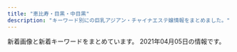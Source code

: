 ```yaml
---
title: "恵比寿・目黒・中目黒"
description: "キーワード別にの巨乳アジアン・チャイナエステ嬢情報をまとめました。"
---
```


新着画像と新着キーワードをまとめています。
2021年04月05日の情報です。

<DmmAffiliateIns />
<KeywordTable
  shops={
    [
    {
        "url": "http://with-you.tyo.cm",
        "name": "With you\u30fb\u30a6\u30a3\u30ba\u30e6\u30fc",
        "img_links": [
            "http://with-you.tyo.cm/photos/sites/6/2020/06/2020061515330329.jpg",
            "http://with-you.tyo.cm/photos/sites/6/2019/11/2019110806175734.jpg",
            "http://with-you.tyo.cm/photos/sites/6/2019/11/2019110806175615.jpg",
            "http://with-you.tyo.cm/images/s_link.jpg",
            "http://with-you.tyo.cm/photos/sites/6/2019/11/2019111915264046.jpg",
            "http://with-you.tyo.cm/photos/sites/6/2019/03/2019030615474648.jpg",
            "http://with-you.tyo.cm/photos/sites/6/2019/11/2019112916080552.jpg",
            "http://with-you.tyo.cm/photos/sites/6/2019/11/2019112916075124.jpg",
            "http://with-you.tyo.cm/images/s_news.jpg",
            "http://with-you.tyo.cm/photos/sites/6/2019/02/2019021816155116.jpg",
            "http://with-you.tyo.cm/photos/sites/6/2019/11/2019112517121980.jpg",
            "http://with-you.tyo.cm/photos/sites/6/2019/12/2019121017051599.jpg",
            "http://with-you.tyo.cm/photos/sites/6/2021/02/2021022216380216.jpg",
            "http://with-you.tyo.cm/photos/sites/6/2020/06/2020061515324852.jpg",
            "http://with-you.tyo.cm/photos/sites/6/2019/11/2019112517122617.jpg",
            "http://with-you.tyo.cm/photos/sites/6/2019/10/2019102716505124.jpg",
            "http://with-you.tyo.cm/photos/sites/6/2019/11/2019110108001772.jpg",
            "http://with-you.tyo.cm/photos/sites/6/2020/03/2020032714573892.jpg",
            "http://with-you.tyo.cm/photos/sites/6/2020/03/2020032714542799.jpg",
            "http://with-you.tyo.cm/photos/sites/6/2019/12/2019121914290210.jpg",
            "http://with-you.tyo.cm/photos/sites/6/2019/11/2019110107573374.jpg",
            "http://with-you.tyo.cm/photos/sites/6/2019/06/2019060510455732.jpg",
            "http://with-you.tyo.cm/photos/sites/6/2019/12/2019121017051597.jpg",
            "http://with-you.tyo.cm/photos/sites/6/2020/09/2020092511214697.jpg",
            "http://with-you.tyo.cm/photos/sites/6/2019/11/2019111915264240.jpg",
            "http://with-you.tyo.cm/photos/sites/6/2019/10/2019102716505281.jpg",
            "http://with-you.tyo.cm/photos/sites/6/2019/11/2019110606012817.jpg",
            "http://with-you.tyo.cm/photos/sites/6/2019/12/2019121914290846.jpg",
            "http://with-you.tyo.cm/photos/sites/6/2019/11/2019112214502832.jpg",
            "http://with-you.tyo.cm/photos/sites/6/2019/02/2019021818395644.jpg",
            "http://with-you.tyo.cm/images/s_staff.jpg",
            "http://with-you.tyo.cm/photos/sites/6/2019/02/2019021818404723.jpg",
            "http://with-you.tyo.cm/images/top.png",
            "http://with-you.tyo.cm/images/s_pick.jpg",
            "http://with-you.tyo.cm/photos/sites/6/2019/11/2019110107572662.jpg",
            "http://with-you.tyo.cm/photos/sites/6/2019/02/2019021816145119.jpg",
            "http://with-you.tyo.cm/photos/sites/6/2019/11/2019112916075813.jpg"
        ],
        "station": "JR\u76ee\u9ed2\u99c5\u6771\u53e3",
        "keywords": {
            "D": 12,
            "C": 27
        }
    },
    {
        "station": "JR\u6075\u6bd4\u5bff\u99c5\u897f\u53e3",
        "url": "http://www.ourstarts.site/",
        "img_links": [
            "http://www.ourstarts.site/templets/default/picture/close.png",
            "http://www.ourstarts.site/uploads/200729/1-200H9141612609.jpg",
            "http://www.ourstarts.site/templets/default/images/t1.jpg",
            "http://www.ourstarts.site/templets/default/picture/staff.png",
            "http://www.ourstarts.site/templets/default/picture/timg (1).png",
            "http://www.ourstarts.site/uploads/180917/1-1P91G6122J28.jpg",
            "http://www.ourstarts.site/uploads/allimg/200729/1-200H9141213.jpg",
            "http://www.ourstarts.site/templets/default/picture/news.png",
            "http://www.ourstarts.site/templets/default/picture/tel_contact.png",
            "http://www.ourstarts.site/uploads/allimg/200729/1-200H9141912.jpg",
            "http://www.ourstarts.site/uploads/200729/1-200H9140Q13E.jpg",
            "http://www.ourstarts.site/templets/default/images/t2.jpg",
            "http://www.ourstarts.site/templets/default/images/t3.jpg",
            "http://www.ourstarts.site/templets/default/picture/foot_tel.png",
            "http://www.ourstarts.site/uploads/allimg/200729/1-200H9141229.jpg",
            "http://www.ourstarts.site/templets/default/picture/right.png",
            "http://www.ourstarts.site/uploads/200729/1-200H9140K5J4.jpg",
            "http://www.ourstarts.site/templets/default/picture/head_tell.png"
        ],
        "keywords": {},
        "name": "\u30cb\u30e3\u30fc\u30cb\u30e3\u30fc"
    },
    {
        "url": "http://www.oasis.esjoho.com/",
        "img_links": [
            "http://www.oasis.esjoho.com/img/btn_blog.png",
            "http://www.oasis.esjoho.com/img/tel.png",
            "http://www.oasis.esjoho.com/img/btn_side_mobile.jpg",
            "http://www.oasis.esjoho.com/img/goback.jpg",
            "http://www.oasis.esjoho.com/files/004-02.jpg",
            "http://www.oasis.esjoho.com/img/ttl_info.png",
            "http://www.oasis.esjoho.com/img/ttl_news.png",
            "http://www.oasis.esjoho.com/files/001.jpg",
            "http://www.oasis.esjoho.com/img/pickup.jpg",
            "http://www.oasis.esjoho.com/files/002-02.jpg",
            "http://www.oasis.esjoho.com/files/004.jpg",
            "http://www.oasis.esjoho.com/files/005-02.jpg",
            "http://www.oasis.esjoho.com/files/002.jpg",
            "http://www.oasis.esjoho.com/files/005.jpg",
            "http://www.oasis.esjoho.com/files/001-02.jpg"
        ],
        "station": "\u897f\u5c0f\u5c71\u99c5",
        "name": "\u7652\u3057\u5bb6",
        "keywords": {
            "D": 6,
            "C": 14,
            "87": 4,
            "85": 2,
            "86": 2
        }
    },
    {
        "url": "https://meguro-babel.com/",
        "keywords": {},
        "name": "\u30d0\u30d9\u30eb",
        "station": "JR\u76ee\u9ed2\u99c5\u6771\u53e3",
        "img_links": [
            "https://meguro-babel.com/girl/9.jpg",
            "https://meguro-babel.com/topics/img/145-1.jpg",
            "https://meguro-babel.com/images/room/photo01.jpg",
            "https://meguro-babel.com/girl/1.jpg",
            "https://meguro-babel.com/topics/img/158-1.jpg",
            "https://meguro-babel.com/images/room/photo04.jpg",
            "https://meguro-babel.com/girl/4.jpg",
            "https://meguro-babel.com/images/room/photo02.jpg",
            "https://meguro-babel.com/images/qr.jpg",
            "https://meguro-babel.com/girl/21.jpg",
            "https://meguro-babel.com/girl/24.jpg",
            "https://meguro-babel.com/images/img_1.jpg",
            "https://meguro-babel.com/images/room/photo03.jpg",
            "https://meguro-babel.com/girl/8.jpg",
            "https://meguro-babel.com/girl/5.jpg",
            "https://meguro-babel.com/images/topimg4.jpg",
            "https://meguro-babel.com/topics/img/156-1.jpg",
            "https://meguro-babel.com/girl/15.jpg",
            "https://meguro-babel.com/girl/7.jpg"
        ]
    },
    {
        "url": "http://angel.jpn.cm/",
        "station": "JR\u76ee\u9ed2\u99c5\u6771\u53e3",
        "keywords": {
            "88": 2,
            "F": 1,
            "C": 33,
            "D": 20,
            "86": 9,
            "87": 3,
            "85": 3,
            "84": 3,
            "89": 2,
            "E": 3
        },
        "img_links": [
            "http://angel.jpn.cm/photos/sites/3/2017/12/201712270537317.jpg",
            "http://angel.jpn.cm/photos/sites/3/2016/08/staff35.jpg",
            "http://angel.jpn.cm/images/nbj3.jpg",
            "http://angel.jpn.cm/photos/sites/3/2016/08/staff7.jpg",
            "http://angel.jpn.cm/photos/sites/3/2016/08/staff28.jpg",
            "http://angel.jpn.cm/images/room6.jpg",
            "http://angel.jpn.cm/photos/sites/3/2016/08/staff21a.jpg",
            "http://angel.jpn.cm/photos/sites/3/2018/06/2018061505064271.jpg",
            "http://angel.jpn.cm/photos/sites/3/2016/09/staff40.jpg",
            "http://angel.jpn.cm/photos/sites/3/2016/08/staff28a.jpg",
            "http://angel.jpn.cm/photos/sites/3/2019/11/201911181407260.jpg",
            "http://angel.jpn.cm/images/s_news.png",
            "http://angel.jpn.cm/photos/sites/3/2016/08/staff23.jpg",
            "http://angel.jpn.cm/photos/sites/3/2019/10/2019100910242499.jpg",
            "http://angel.jpn.cm/images/top01.jpg",
            "http://angel.jpn.cm/images/s_staff.png",
            "http://angel.jpn.cm/photos/sites/3/2019/12/2019122718552333.jpg",
            "http://angel.jpn.cm/photos/sites/3/2016/08/staff3.jpg",
            "http://angel.jpn.cm/photos/sites/3/2017/04/1.jpg",
            "http://angel.jpn.cm/photos/sites/3/2016/08/staff4a.jpg",
            "http://angel.jpn.cm/photos/sites/3/2019/06/2019060510404179.jpg",
            "http://angel.jpn.cm/photos/sites/3/2017/11/2017112010234266.jpg",
            "http://angel.jpn.cm/photos/sites/3/2016/09/72670992207769698.jpg",
            "http://angel.jpn.cm/photos/sites/3/2019/06/201906051042276.jpg",
            "http://angel.jpn.cm/photos/sites/3/2018/09/2018091001155585.jpg",
            "http://angel.jpn.cm/photos/sites/3/2019/07/2019071016030711.jpg",
            "http://angel.jpn.cm/photos/sites/3/2016/08/staff5.jpg",
            "http://angel.jpn.cm/photos/sites/3/2016/08/staff37.jpg",
            "http://angel.jpn.cm/images/room1.jpg",
            "http://angel.jpn.cm/images/s_mobile.png",
            "http://angel.jpn.cm/photos/sites/3/2016/08/staff24.jpg",
            "http://angel.jpn.cm/images/s_pick.png",
            "http://angel.jpn.cm/images/room4.jpg",
            "http://angel.jpn.cm/photos/sites/3/2016/10/staff01.jpg",
            "http://angel.jpn.cm/images/top02.jpg",
            "http://angel.jpn.cm/images/info.jpg",
            "http://angel.jpn.cm/photos/sites/3/2017/05/8.jpg",
            "http://angel.jpn.cm/images/room5.jpg",
            "http://angel.jpn.cm/photos/sites/3/2017/11/201711280608539.jpg",
            "http://angel.jpn.cm/photos/sites/3/2016/08/staff4.jpg",
            "http://angel.jpn.cm/photos/sites/3/2017/01/1.jpg",
            "http://angel.jpn.cm/photos/sites/3/2016/08/staff3a.jpg",
            "http://angel.jpn.cm/images/room3.jpg",
            "http://angel.jpn.cm/photos/sites/3/2020/09/2020092511154515.jpg",
            "http://angel.jpn.cm/photos/sites/3/2016/08/staff8.jpg",
            "http://angel.jpn.cm/photos/sites/3/2016/08/staff25.jpg",
            "http://angel.jpn.cm/photos/sites/3/2016/08/staff38.jpg",
            "http://angel.jpn.cm/photos/sites/3/2016/10/staff41.jpg",
            "http://angel.jpn.cm/photos/sites/3/2020/06/2020061515170635.jpg",
            "http://angel.jpn.cm/photos/sites/3/2019/12/2019122718552430.jpg",
            "http://angel.jpn.cm/photos/sites/3/2019/12/2019122718552413.jpg",
            "http://angel.jpn.cm/photos/sites/3/2021/02/2021022516024747.jpg",
            "http://angel.jpn.cm/photos/sites/3/2016/08/staff21.jpg",
            "http://angel.jpn.cm/images/mobile.jpg",
            "http://angel.jpn.cm/photos/sites/3/2016/08/staff29a.jpg",
            "http://cdn.dino-es.com/images/logo/150x40DinoEs.png",
            "http://angel.jpn.cm/photos/sites/3/2016/08/staff39.jpg",
            "http://angel.jpn.cm/images/girl-z1.jpg",
            "http://angel.jpn.cm/photos/sites/3/2016/08/staff29.jpg",
            "http://angel.jpn.cm/photos/sites/3/2018/06/2018061601280885.jpg",
            "http://angel.jpn.cm/photos/sites/3/2016/08/staff11.jpg",
            "http://angel.jpn.cm/photos/sites/3/2016/08/staff22.jpg",
            "http://angel.jpn.cm/photos/sites/3/2016/08/staff36g.jpg",
            "http://angel.jpn.cm/images/girl-z2.jpg",
            "http://angel.jpn.cm/photos/sites/3/2017/12/2017122705371661.jpg",
            "http://angel.jpn.cm/images/room7.jpg",
            "http://angel.jpn.cm/photos/sites/3/2019/07/2019071213431954.jpg",
            "http://angel.jpn.cm/photos/sites/3/2016/08/staff23a.jpg",
            "http://angel.jpn.cm/photos/sites/3/2018/06/2018062105525655.jpg",
            "http://angel.jpn.cm/photos/sites/3/2018/11/201811011331167.jpg",
            "http://angel.jpn.cm/photos/sites/3/2017/03/2.jpg",
            "http://angel.jpn.cm/photos/sites/3/2016/08/staff14.jpg",
            "http://angel.jpn.cm/photos/sites/3/2016/08/staff2.jpg",
            "http://angel.jpn.cm/photos/sites/3/2018/06/2018061505064251.jpg",
            "http://angel.jpn.cm/photos/sites/3/2021/02/2021021714005240.jpg",
            "http://angel.jpn.cm/images/s_link.png",
            "http://angel.jpn.cm/photos/sites/3/2019/11/2019111814073465.jpg",
            "http://angel.jpn.cm/photos/sites/3/2016/08/staff39a.jpg",
            "http://angel.jpn.cm/photos/sites/3/2016/08/staff36h.jpg",
            "http://angel.jpn.cm/images/room2.jpg"
        ],
        "name": "Angel-\u30a8\u30f3\u30b8\u30a7\u30eb-"
    },
    {
        "station": "JR\u6075\u6bd4\u5bff\u99c5\u897f\u53e3",
        "name": "\u3072\u307e\u308f\u308a",
        "url": "http://www.himawari-aroma.xyz/",
        "keywords": {},
        "img_links": [
            "http://www.himawari-aroma.xyz/images/sys.jpg",
            "http://www.himawari-aroma.xyz/images/psd/off.jpg",
            "http://www.himawari-aroma.xyz/images/13.png",
            "http://www.himawari-aroma.xyz/images/staff/3/mayu.png",
            "http://www.himawari-aroma.xyz/images/shop/4/1.jpg",
            "http://www.himawari-aroma.xyz/images/staff/3/ami.png",
            "http://www.himawari-aroma.xyz/images/shop/4/2.jpg",
            "http://www.himawari-aroma.xyz/images/shop/1.png"
        ]
    },
    {
        "name": "\u30c8\u30f3\u30c8\u30f3",
        "station": "JR\u6075\u6bd4\u5bff\u99c5\u897f\u53e3",
        "url": "http://hi-msg.com/tonton/",
        "keywords": {
            "85": 7,
            "E": 5,
            "C": 7,
            "86": 17,
            "83": 7,
            "D": 19
        },
        "img_links": [
            "http://hi-msg.com/tonton/images/staff_images/sl.png",
            "http://hi-msg.com/tonton/images/r2.jpg",
            "http://hi-msg.com/tonton/images/qr.jpg",
            "http://hi-msg.com/tonton/images/staff_images/st3.jpg",
            "http://hi-msg.com/tonton/images/staff_images/st2.jpg",
            "http://hi-msg.com/tonton/images/fbb.jpg",
            "http://hi-msg.com/tonton/images/slider/slide3s.png",
            "http://hi-msg.com/tonton/images/slider/slide2.png",
            "http://hi-msg.com/tonton/images/an_1_02.jpg",
            "http://hi-msg.com/tonton/images/sys1.jpg",
            "http://hi-msg.com/tonton/images/an_5_02.jpg",
            "http://hi-msg.com/tonton/images/an_4_02.jpg",
            "http://hi-msg.com/tonton/images/an_2_02.jpg",
            "http://hi-msg.com/tonton/images/an_1_01.jpg",
            "http://hi-msg.com/tonton/images/index_01.jpg",
            "http://hi-msg.com/tonton/images/staff_images/st1.jpg",
            "http://hi-msg.com/tonton/images/an_5_01.jpg",
            "http://hi-msg.com/tonton/images/staff_images/st4.jpg",
            "http://hi-msg.com/tonton/images/an_3_02.jpg",
            "http://hi-msg.com/tonton/images/r1.jpg",
            "http://hi-msg.com/tonton/images/an_6_02.jpg",
            "http://hi-msg.com/tonton/images/staff_images/st5.jpg",
            "http://hi-msg.com/tonton/images/r4.jpg",
            "http://hi-msg.com/tonton/images/an_3_01.jpg",
            "http://hi-msg.com/tonton/images/an_2_01.jpg",
            "http://hi-msg.com/tonton/images/slider/slide1s.png",
            "http://hi-msg.com/tonton/images/index-2.jpg",
            "http://hi-msg.com/tonton/images/an_4_01.jpg",
            "http://hi-msg.com/tonton/images/index-1.jpg",
            "http://hi-msg.com/tonton/images/eve1.png",
            "http://hi-msg.com/tonton/images/slider/slide1.png",
            "http://hi-msg.com/tonton/images/slider/slide2s.png",
            "http://hi-msg.com/tonton/images/an_6_01.jpg",
            "http://hi-msg.com/tonton/images/slider/slide3.png",
            "http://hi-msg.com/tonton/images/r3.jpg"
        ]
    },
    {
        "name": "\u6d77\u8cca\u8239",
        "station": "\u4e2d\u76ee\u9ed2\u99c5\u5357\u6539\u672d\u897f\u53e3",
        "url": "http://kaizokusen.jpn.mn/",
        "keywords": {
            "88": 9,
            "86": 26,
            "83": 9,
            "D": 71,
            "85": 25,
            "84": 2,
            "E": 25,
            "C": 38,
            "87": 29
        },
        "img_links": [
            "http://kaizokusen.jpn.mn/images/s_news.jpg",
            "http://kaizokusen.jpn.mn/photos/sites/31/2020/01/2020010602051995.jpg",
            "http://kaizokusen.jpn.mn/photos/sites/31/2019/01/2019010309225534.jpg",
            "http://kaizokusen.jpn.mn/photos/sites/31/2019/09/2019092905302643.jpg",
            "http://kaizokusen.jpn.mn/images/news04.jpg",
            "http://kaizokusen.jpn.mn/photos/sites/31/2018/12/2018121710580889.jpg",
            "http://kaizokusen.jpn.mn/photos/sites/31/2019/06/2019061406003081.jpg",
            "http://kaizokusen.jpn.mn/photos/sites/31/2020/03/2020031402334084.jpg",
            "http://kaizokusen.jpn.mn/photos/sites/31/2019/12/2019122806012497.jpg",
            "http://kaizokusen.jpn.mn/photos/sites/31/2020/02/202002070127147.jpg",
            "http://kaizokusen.jpn.mn/images/headline.jpg",
            "http://kaizokusen.jpn.mn/photos/sites/31/2019/09/2019091102140786.jpg",
            "http://kaizokusen.jpn.mn/photos/sites/31/2020/04/2020042207290081.jpg",
            "http://kaizokusen.jpn.mn/images/s_staff.png",
            "http://kaizokusen.jpn.mn/photos/sites/31/2019/01/2019012803255272.jpg",
            "http://kaizokusen.jpn.mn/photos/sites/31/2019/06/2019060402255271.jpg",
            "http://kaizokusen.jpn.mn/photos/sites/31/2020/06/2020060409294464.jpg",
            "http://kaizokusen.jpn.mn/photos/sites/31/2020/03/2020030801205388.jpg",
            "http://kaizokusen.jpn.mn/photos/sites/31/2018/12/2018122706404758.jpg",
            "http://kaizokusen.jpn.mn/photos/sites/31/2020/02/2020022107354732.jpg",
            "http://kaizokusen.jpn.mn/photos/sites/31/2020/06/2020061302013959.jpg",
            "http://kaizokusen.jpn.mn/images/s_pick.png",
            "http://kaizokusen.jpn.mn/photos/sites/31/2019/12/2019121904244431.jpg",
            "http://kaizokusen.jpn.mn/photos/sites/31/2019/03/2019032601332117.jpg",
            "http://kaizokusen.jpn.mn/photos/sites/31/2020/08/2020082411195272.jpg",
            "http://kaizokusen.jpn.mn/photos/sites/31/2020/12/2020120801390122.jpg",
            "http://kaizokusen.jpn.mn/photos/sites/31/2019/05/2019051702252726.jpg",
            "http://kaizokusen.jpn.mn/photos/sites/31/2020/01/2020011609085443.jpg",
            "http://kaizokusen.jpn.mn/images/top.jpg",
            "http://kaizokusen.jpn.mn/photos/sites/31/2019/11/2019111401215721.jpg",
            "http://kaizokusen.jpn.mn/images/news_bj1.jpg",
            "http://kaizokusen.jpn.mn/photos/sites/31/2019/06/2019060402255852.jpg",
            "http://kaizokusen.jpn.mn/photos/sites/31/2019/01/201901130238317.jpg",
            "http://kaizokusen.jpn.mn/photos/sites/31/2020/05/2020051510144982.jpg",
            "http://kaizokusen.jpn.mn/photos/sites/31/2020/06/2020061305220545.jpg",
            "http://kaizokusen.jpn.mn/photos/sites/31/2020/08/2020080301195061.jpg",
            "http://kaizokusen.jpn.mn/photos/sites/31/2019/11/2019111410352979.jpg",
            "http://kaizokusen.jpn.mn/images/s_link.png",
            "http://kaizokusen.jpn.mn/photos/sites/31/2021/03/202103220145503.jpg",
            "http://kaizokusen.jpn.mn/photos/sites/31/2019/12/201912200917482.jpg",
            "http://kaizokusen.jpn.mn/photos/sites/31/2019/11/2019112102290816.jpg",
            "http://kaizokusen.jpn.mn/images/news_bj3.jpg",
            "http://kaizokusen.jpn.mn/photos/sites/31/2019/04/2019040301572848.jpg",
            "http://kaizokusen.jpn.mn/photos/sites/31/2018/07/2018070912312985.jpg",
            "http://kaizokusen.jpn.mn/images/news03.jpg",
            "http://kaizokusen.jpn.mn/images/mobile.jpg",
            "http://kaizokusen.jpn.mn/photos/sites/31/2020/11/2020112103070699.jpg",
            "http://kaizokusen.jpn.mn/photos/sites/31/2019/03/2019032710574970.jpg",
            "http://kaizokusen.jpn.mn/photos/sites/31/2019/02/2019021410470448.jpg",
            "http://kaizokusen.jpn.mn/photos/sites/31/2020/06/2020062208015349.jpg",
            "http://kaizokusen.jpn.mn/images/end.png",
            "http://kaizokusen.jpn.mn/photos/sites/31/2019/02/2019022801560094.jpg",
            "http://kaizokusen.jpn.mn/images/s_contact.jpg"
        ]
    },
    {
        "img_links": [
            "http://bimajo-massage.work/sp/img/t-s.jpg",
            "http://bimajo-massage.work/sp/img/acc1.jpg",
            "http://bimajo-massage.work/img/mo.png",
            "http://bimajo-massage.work/sp/img/acc2.jpg",
            "http://bimajo-massage.work/sp/img/p-6.jpg",
            "http://bimajo-massage.work/img/sta6.jpg",
            "http://bimajo-massage.work/sp/img/p-5.jpg",
            "http://bimajo-massage.work/sp/img/t-r.jpg",
            "http://bimajo-massage.work/sp/img/st7.jpg",
            "http://bimajo-massage.work/img/st7.jpg",
            "http://bimajo-massage.work/img/st5.jpg",
            "http://bimajo-massage.work/sp/img/add.jpg",
            "http://bimajo-massage.work/sp/img/sys.jpg",
            "http://bimajo-massage.work/sp/img/t-t.jpg",
            "http://bimajo-massage.work/sp/img/tit.jpg",
            "http://bimajo-massage.work/img/sta1.jpg",
            "http://bimajo-massage.work/img/xmas.png",
            "http://bimajo-massage.work/sp/img/botton.jpg",
            "http://bimajo-massage.work/img/sta7.jpg",
            "http://bimajo-massage.work/img/st6.jpg",
            "http://bimajo-massage.work/sp/img/time.jpg",
            "http://bimajo-massage.work/sp/img/t-a.jpg",
            "http://bimajo-massage.work/sp/img/st5.jpg",
            "http://bimajo-massage.work/sp/img/p-7.jpg",
            "http://bimajo-massage.work/img/bottom.png",
            "http://bimajo-massage.work/sp/img/st1.jpg",
            "http://bimajo-massage.work/sp/img/t-o.jpg",
            "http://bimajo-massage.work/img/sta5.jpg",
            "http://bimajo-massage.work/sp/img/pic.jpg",
            "http://bimajo-massage.work/sp/img/st6.jpg",
            "http://bimajo-massage.work/img/acc1.jpg",
            "http://bimajo-massage.work/sp/img/info.jpg",
            "http://bimajo-massage.work/img/body-.png",
            "http://bimajo-massage.work/sp/img/cam.jpg",
            "http://bimajo-massage.work/img/acc2.jpg",
            "http://bimajo-massage.work/img/st1.jpg",
            "http://bimajo-massage.work/sp/img/pc.jpg",
            "http://bimajo-massage.work/img/pic.png",
            "http://bimajo-massage.work/sp/img/tel.jpg"
        ],
        "name": "\u7f8e\u9b54\u5973",
        "keywords": {
            "87": 12,
            "E": 2,
            "86": 12,
            "C": 13,
            "85": 13,
            "88": 2,
            "D": 24
        },
        "station": "JR\u6075\u6bd4\u5bff\u99c5\u897f\u53e3",
        "url": "http://bimajo-massage.work/"
    },
    {
        "url": "http://relacute.tyo.cm/",
        "station": "JR\u76ee\u9ed2\u99c5\u6771\u53e3",
        "keywords": {},
        "name": "RelaCute \u30ea\u30e9\u30ad\u30e5\u30fc\u30c8",
        "img_links": []
    },
    {
        "name": "OnlyOne",
        "url": "http://onlyone.tyo.cm/",
        "img_links": [
            "http://onlyone.tyo.cm/photos/sites/5/2020/07/2020070215334437.jpg",
            "http://onlyone.tyo.cm/photos/sites/5/2019/07/2019071716092046.jpg",
            "http://onlyone.tyo.cm/photos/sites/5/2020/05/2020051419324761.jpg",
            "http://onlyone.tyo.cm/photos/sites/5/2019/06/2019060510472559.jpg",
            "http://onlyone.tyo.cm/photos/sites/5/2019/07/2019070616424775.jpg",
            "http://onlyone.tyo.cm/photos/sites/5/2019/11/2019110105152849.jpg",
            "http://onlyone.tyo.cm/images/new.jpg",
            "http://onlyone.tyo.cm/photos/sites/5/2019/02/2019022310334774.jpg",
            "http://onlyone.tyo.cm/images/room2.jpg",
            "http://onlyone.tyo.cm/images/room4.jpg",
            "http://onlyone.tyo.cm/photos/sites/5/2019/01/2019011814353078.jpg",
            "http://onlyone.tyo.cm/photos/sites/5/2020/07/2020070217061815.jpg",
            "http://onlyone.tyo.cm/photos/sites/5/2020/09/2020092510524025.jpg",
            "http://onlyone.tyo.cm/photos/sites/5/2020/09/2020090210405221.jpg",
            "http://onlyone.tyo.cm/photos/sites/5/2019/05/2019052911352557.jpg",
            "http://onlyone.tyo.cm/images/room3.jpg",
            "http://onlyone.tyo.cm/photos/sites/5/2020/01/2020011412572423.jpg",
            "http://onlyone.tyo.cm/photos/sites/5/2019/03/2019030418403098.jpg",
            "http://onlyone.tyo.cm/images/acc2.jpg",
            "http://onlyone.tyo.cm/photos/sites/5/2018/11/2018112110301745.jpg",
            "http://onlyone.tyo.cm/photos/sites/5/2019/05/2019050915292562.jpg",
            "http://onlyone.tyo.cm/photos/sites/5/2018/11/2018110713255310.jpg",
            "http://onlyone.tyo.cm/photos/sites/5/2019/02/2019022310350119.jpg",
            "http://onlyone.tyo.cm/photos/sites/5/2020/06/2020060815500896.jpg",
            "http://onlyone.tyo.cm/photos/sites/5/2020/03/2020031716151746.jpg",
            "http://onlyone.tyo.cm/photos/sites/5/2019/12/2019121715483135.jpg",
            "http://onlyone.tyo.cm/photos/sites/5/2021/02/2021022216501749.jpg",
            "http://onlyone.tyo.cm/photos/sites/5/2019/08/2019082610481667.jpg",
            "http://onlyone.tyo.cm/images/acc4.jpg",
            "http://onlyone.tyo.cm/images/line.jpg",
            "http://onlyone.tyo.cm/images/top.png",
            "http://onlyone.tyo.cm/photos/sites/5/2020/02/2020022610121615.jpg",
            "http://onlyone.tyo.cm/photos/sites/5/2021/02/202102181024101.jpg",
            "http://onlyone.tyo.cm/photos/sites/5/2020/09/2020092218541894.jpg",
            "http://onlyone.tyo.cm/photos/sites/5/2018/09/2018092710191274.jpg",
            "http://onlyone.tyo.cm/images/acc3.jpg",
            "http://onlyone.tyo.cm/images/room1.jpg",
            "http://onlyone.tyo.cm/photos/sites/5/2021/02/2021021810240848.jpg",
            "http://onlyone.tyo.cm/photos/sites/5/2017/11/2017112708111797.jpg",
            "http://onlyone.tyo.cm/images/acc1.jpg",
            "http://onlyone.tyo.cm/photos/sites/5/2019/06/2019060510384975.jpg",
            "http://onlyone.tyo.cm/photos/sites/5/2021/03/2021030316101022.jpg",
            "http://onlyone.tyo.cm/photos/sites/5/2021/02/202102201049167.jpg",
            "http://onlyone.tyo.cm/photos/sites/5/2020/01/2020011413500417.jpg",
            "http://onlyone.tyo.cm/photos/sites/5/2020/01/2020011413501066.jpg",
            "http://onlyone.tyo.cm/photos/sites/5/2021/02/2021022515094363.jpg",
            "http://onlyone.tyo.cm/photos/sites/5/2018/10/201810181432433.jpg",
            "http://onlyone.tyo.cm/photos/sites/5/2019/12/2019120510353312.jpg",
            "http://onlyone.tyo.cm/photos/sites/5/2018/07/2018071709241386.jpg",
            "http://onlyone.tyo.cm/photos/sites/5/2018/06/2018062904050630.jpg",
            "http://onlyone.tyo.cm/photos/sites/5/2021/03/2021030316101626.jpg",
            "http://onlyone.tyo.cm/photos/sites/5/2020/09/2020092510523998.jpg",
            "http://onlyone.tyo.cm/photos/sites/5/2019/02/2019022310345266.jpg",
            "http://onlyone.tyo.cm/photos/sites/5/2018/08/2018080308152252.jpg",
            "http://onlyone.tyo.cm/photos/sites/5/2018/03/2018031607430562.jpg",
            "http://onlyone.tyo.cm/images/s_link.png",
            "http://onlyone.tyo.cm/photos/sites/5/2020/09/2020092510523723.jpg",
            "http://onlyone.tyo.cm/photos/sites/5/2020/09/2020092617301564.jpg",
            "http://onlyone.tyo.cm/photos/sites/5/2019/01/2019013017371133.jpg",
            "http://onlyone.tyo.cm/photos/sites/5/2019/07/2019070711031982.jpg",
            "http://onlyone.tyo.cm/images/s_staff.png",
            "http://onlyone.tyo.cm/photos/sites/5/2018/08/2018082407542866.jpg",
            "http://onlyone.tyo.cm/photos/sites/5/2019/11/2019112117013754.jpg",
            "http://onlyone.tyo.cm/photos/sites/5/2019/08/2019080815010066.jpg"
        ],
        "keywords": {
            "88": 3,
            "C": 3,
            "83": 2,
            "D": 21,
            "84": 1,
            "F": 1,
            "85": 7,
            "87": 3,
            "E": 2,
            "86": 9
        },
        "station": "JR\u76ee\u9ed2\u99c5\u897f\u53e3"
    },
    {
        "station": "\u4e2d\u76ee\u9ed2\u99c5\u897f\u53e3",
        "url": "http://nakamegurofun.com/",
        "img_links": [
            "http://nakamegurofun.com/files/006fa9d.jpg",
            "http://nakamegurofun.com/images/s1.jpg",
            "http://nakamegurofun.com/images/shop/shop01.jpg",
            "http://nakamegurofun.com/files/0024f22.jpg",
            "http://nakamegurofun.com/files/002fa9d.jpg",
            "http://nakamegurofun.com/files/0050964.jpg",
            "http://nakamegurofun.com/images/shop/shop04.jpg",
            "http://nakamegurofun.com/images/zi_staff.png",
            "http://nakamegurofun.com/images/zi_massage.png",
            "http://nakamegurofun.com/files/0080964.jpg",
            "http://nakamegurofun.com/files/006-020964.jpg",
            "http://nakamegurofun.com/files/008-030964.jpg",
            "http://nakamegurofun.com/files/0070964.jpg",
            "http://nakamegurofun.com/files/002-030964.jpg",
            "http://nakamegurofun.com/images/shop/shop02.jpg",
            "http://nakamegurofun.com/images/s5.jpg",
            "http://nakamegurofun.com/images/shop/shop03.jpg",
            "http://nakamegurofun.com/files/002-020964.jpg",
            "http://nakamegurofun.com/images/main_top.png",
            "http://nakamegurofun.com/images/infotiao1.jpg",
            "http://nakamegurofun.com/files/0054f22.jpg",
            "http://nakamegurofun.com/images/main_bottom.png",
            "http://nakamegurofun.com/files/0020964.jpg",
            "http://nakamegurofun.com/files/003-030964.jpg",
            "http://nakamegurofun.com/files/0034f22.jpg",
            "http://nakamegurofun.com/files/0074f22.jpg",
            "http://nakamegurofun.com/files/007fa9d.jpg",
            "http://nakamegurofun.com/images/tel.png",
            "http://nakamegurofun.com/files/007-020964.jpg",
            "http://nakamegurofun.com/images/s3.jpg",
            "http://nakamegurofun.com/files/005-020964.jpg",
            "http://nakamegurofun.com/images/s2.jpg",
            "http://nakamegurofun.com/files/0030964.jpg",
            "http://nakamegurofun.com/images/xian.png",
            "http://nakamegurofun.com/images/service91a6.png",
            "http://nakamegurofun.com/files/005-030964.jpg",
            "http://nakamegurofun.com/images/s4.jpg",
            "http://nakamegurofun.com/files/007-030964.jpg",
            "http://nakamegurofun.com/files/006-030964.jpg",
            "http://nakamegurofun.com/files/005fa9d.jpg",
            "http://nakamegurofun.com/files/0084f22.jpg",
            "http://nakamegurofun.com/files/0060964.jpg",
            "http://nakamegurofun.com/files/003fa9d.jpg",
            "http://nakamegurofun.com/files/008fa9d.jpg",
            "http://nakamegurofun.com/files/0064f22.jpg",
            "http://nakamegurofun.com/files/003-020964.jpg",
            "http://nakamegurofun.com/files/008-020964.jpg"
        ],
        "name": "Flower \uff5e\u30d5\u30e9\u30ef\u30fc\uff5e",
        "keywords": {
            "85": 1,
            "D": 5,
            "87": 4,
            "C": 1,
            "88": 1
        }
    },
    {
        "name": "\u91d1\u306e\u6708",
        "station": "JR\u76ee\u9ed2\u99c5\u6771\u53e3",
        "img_links": [
            "http://kintsuki.este88.com/gals/momo1.jpg",
            "http://kintsuki.este88.com/images/r02.jpg",
            "http://kintsuki.este88.com/images/r04.jpg",
            "http://kintsuki.este88.com/gals/mika1.jpg",
            "http://kintsuki.este88.com/gals/yuyu1.jpg",
            "http://kintsuki.este88.com/images/ph1.jpg",
            "http://kintsuki.este88.com/gals/kixyoko1.jpg",
            "http://kintsuki.este88.com/gals/rei1.jpg",
            "http://kintsuki.este88.com/gals/kana1.jpg",
            "http://kintsuki.este88.com/gals/kaori1.jpg",
            "http://kintsuki.este88.com/gals/koyuki1.jpg",
            "http://kintsuki.este88.com/gals/rina1.jpg",
            "http://kintsuki.este88.com/images/r01.jpg"
        ],
        "keywords": {},
        "url": "http://kintsuki.este88.com/"
    },
    {
        "keywords": {
            "86": 38,
            "87": 3,
            "88": 7,
            "E": 13,
            "C": 7,
            "85": 5,
            "D": 40
        },
        "img_links": [
            "http://iyashi-kokoro.info/img/st62.jpg",
            "http://iyashi-kokoro.info/img/s64.jpg",
            "http://iyashi-kokoro.info/img/st58.jpg",
            "http://iyashi-kokoro.info/img/s56.jpg",
            "http://iyashi-kokoro.info/i/img/st64.jpg",
            "http://iyashi-kokoro.info/i/img/r4.jpg",
            "http://iyashi-kokoro.info/i/img/r3.jpg",
            "http://iyashi-kokoro.info/i/img/st41.jpg",
            "http://iyashi-kokoro.info/i/img/st49.jpg",
            "http://iyashi-kokoro.info/i/img/st57.jpg",
            "http://iyashi-kokoro.info/img/st29.jpg",
            "http://iyashi-kokoro.info/img/s63.jpg",
            "http://iyashi-kokoro.info/i/img/st54.jpg",
            "http://iyashi-kokoro.info/i/img/st32.jpg",
            "http://iyashi-kokoro.info/img/st52.jpg",
            "http://iyashi-kokoro.info/img/s55.jpg",
            "http://iyashi-kokoro.info/img/s54.jpg",
            "http://iyashi-kokoro.info/i/img/st58.jpg",
            "http://iyashi-kokoro.info/img/st39.jpg",
            "http://iyashi-kokoro.info/img/st56.jpg",
            "http://iyashi-kokoro.info/img/fla.jpg",
            "http://iyashi-kokoro.info/i/img/s1.jpg",
            "http://iyashi-kokoro.info/img/s61.jpg",
            "http://iyashi-kokoro.info/img/st61.jpg",
            "http://iyashi-kokoro.info/i/img/st52.jpg",
            "http://iyashi-kokoro.info/img/st51.jpg",
            "http://iyashi-kokoro.info/img/st44.jpg",
            "http://iyashi-kokoro.info/img/st53.jpg",
            "http://iyashi-kokoro.info/i/img/st29.jpg",
            "http://iyashi-kokoro.info/i/img/r6.jpg",
            "http://iyashi-kokoro.info/i/img/st60.jpg",
            "http://iyashi-kokoro.info/i/img/st51.jpg",
            "http://iyashi-kokoro.info/img/s59.jpg",
            "http://iyashi-kokoro.info/i/img/st65.jpg",
            "http://iyashi-kokoro.info/img/st54.jpg",
            "http://iyashi-kokoro.info/img/s65.jpg",
            "http://iyashi-kokoro.info/img/cam.jpg",
            "http://iyashi-kokoro.info/i/img/s4.jpg",
            "http://iyashi-kokoro.info/i/img/r5.jpg",
            "http://iyashi-kokoro.info/img/s60.jpg",
            "http://iyashi-kokoro.info/img/st63.jpg",
            "http://iyashi-kokoro.info/img/st64.jpg",
            "http://iyashi-kokoro.info/img/st49.jpg",
            "http://iyashi-kokoro.info/img/s62.jpg",
            "http://iyashi-kokoro.info/img/st57.jpg",
            "http://iyashi-kokoro.info/i/img/st55.jpg",
            "http://iyashi-kokoro.info/img/st50.jpg",
            "http://iyashi-kokoro.info/i/img/st20.jpg",
            "http://iyashi-kokoro.info/i/img/st40.jpg",
            "http://iyashi-kokoro.info/img/s58.jpg",
            "http://iyashi-kokoro.info/i/img/r2.jpg",
            "http://iyashi-kokoro.info/i/img/st56.jpg",
            "http://iyashi-kokoro.info/i/img/st43.jpg",
            "http://iyashi-kokoro.info/i/img/st42.jpg",
            "http://iyashi-kokoro.info/img/s57.jpg",
            "http://iyashi-kokoro.info/img/mo.png",
            "http://iyashi-kokoro.info/img/st59.jpg",
            "http://iyashi-kokoro.info/img/st65.jpg",
            "http://iyashi-kokoro.info/i/img/st44.jpg",
            "http://iyashi-kokoro.info/img/botton.jpg",
            "http://iyashi-kokoro.info/img/st46.jpg",
            "http://iyashi-kokoro.info/i/img/st39.jpg",
            "http://iyashi-kokoro.info/img/st60.jpg",
            "http://iyashi-kokoro.info/i/img/st59.jpg",
            "http://iyashi-kokoro.info/img/st42.jpg",
            "http://iyashi-kokoro.info/i/img/st61.jpg",
            "http://iyashi-kokoro.info/img/st40.jpg",
            "http://iyashi-kokoro.info/i/img/st50.jpg",
            "http://iyashi-kokoro.info/img/st43.jpg",
            "http://iyashi-kokoro.info/i/img/st62.jpg",
            "http://iyashi-kokoro.info/img/st41.jpg",
            "http://iyashi-kokoro.info/i/img/st63.jpg",
            "http://iyashi-kokoro.info/i/img/st53.jpg",
            "http://iyashi-kokoro.info/i/img/s3.jpg",
            "http://iyashi-kokoro.info/img/st32.jpg",
            "http://iyashi-kokoro.info/img/st55.jpg",
            "http://iyashi-kokoro.info/img/st20.jpg",
            "http://iyashi-kokoro.info/i/img/s2.jpg",
            "http://iyashi-kokoro.info/img/s18.jpg",
            "http://iyashi-kokoro.info/i/img/r1.jpg"
        ],
        "name": "\u307f\u3086\u304d",
        "station": "JR\u76ee\u9ed2\u99c5\u6771\u53e3",
        "url": "http://iyashi-kokoro.info/"
    },
    {
        "url": "http://victoria.tyo.cm/",
        "keywords": {},
        "name": "Victoria\u30fb\u30d3\u30af\u30c8\u30ea\u30a2",
        "station": "JR\u76ee\u9ed2\u99c5\u6771\u53e3",
        "img_links": []
    },
    {
        "name": "\u30d5\u30a3\u30b8\u30fc\u30ea\u30be\u30fc\u30c8",
        "url": "http://fiji-resort.ests.jp/",
        "keywords": {},
        "img_links": [],
        "station": "\u4e2d\u76ee\u9ed2\u99c5\u897f\u53e3"
    }
]
}
/>
<DmmAffiliateScript />
